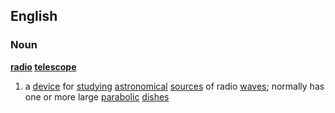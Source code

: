 ==English==
===Noun===
{{wikipedia}}
'''[[radio]] [[telescope]]'''
#{{astronomy}} a [[device]] for [[studying]] [[astronomical]] [[source]]s of radio [[wave]]s; normally has one or more large [[parabolic]] [[dish]]es